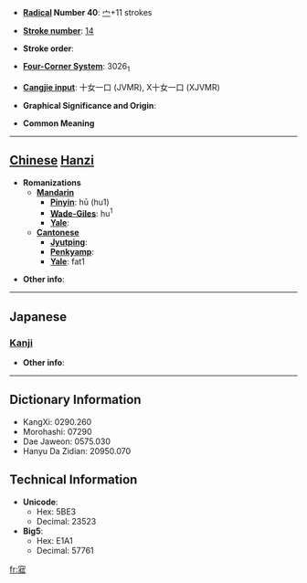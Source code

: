 * '''[[Wiktionary:Chinese radical index| Radical]] Number 40''': [[Wiktionary:Chinese radical index 宀|宀]]+11 strokes

* '''[[Wiktionary:Chinese total strokes index|Stroke number]]''': [[Wiktionary:Chinese total strokes index 14|14]]

* '''Stroke order''': 

* '''[[Wiktionary:Chinese four corner index|Four-Corner System]]''': 3026<sub>1</sub>

* '''[[Wiktionary:Chinese Cangjie index|Cangjie input]]''': 十女一口 (JVMR), X十女一口 (XJVMR)

* '''Graphical Significance and Origin''': 

* '''Common Meaning'''

----

== [[Chinese]] [[Hanzi]] ==

* '''Romanizations'''
** '''[[Mandarin]]'''
*** '''[[Pinyin]]''': hū (hu1)
*** '''[[Wade-Giles]]''': hu<sup>1</sup>
*** '''[[Yale]]''': 
** '''[[Cantonese]]'''
*** '''[[Jyutping]]''':
*** '''[[Penkyamp]]''': 
*** '''[[Yale]]''': fat1

* '''Other info''': 

----

==Japanese==
===[[Kanji]]===
{{kanji|on readings=[[こつ]] (kotsu), [[こち]] (kochi)
|kun readings=[[おびえる]] (obieru), [[めざめる]] (mezameru)
}}

* '''Other info''':  

----

== Dictionary Information ==

* KangXi: 0290.260
* Morohashi: 07290
* Dae Jaweon: 0575.030
* Hanyu Da Zidian: 20950.070

== Technical Information ==

* '''Unicode''':
** Hex: 5BE3
** Decimal: 23523
* '''Big5''':
** Hex: E1A1
** Decimal: 57761

[[fr:寣]]